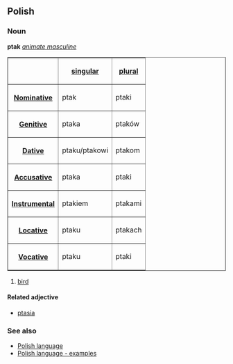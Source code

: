 ==Polish==
===Noun===
'''ptak''' ''[[Polish language - animate masculine noun declension|animate masculine]]''

<table border=1>
<tr><th><th>[[Polish language - singular number|singular]]<th>[[Polish language - plural number|plural]]</tr>
<tr><th>[[Polish language - nominative|Nominative]]<td>ptak<td>ptaki</tr>
<tr><th>[[Polish language - genitive|Genitive]]<td>ptaka<td>ptaków</tr>
<tr><th>[[Polish language - dative|Dative]]<td>ptaku/ptakowi<td>ptakom</tr>
<tr><th>[[Polish language - accusative|Accusative]]<td>ptaka<td>ptaki</tr>
<tr><th>[[Polish language - instrumental|Instrumental]]<td>ptakiem<td>ptakami</tr>
<tr><th>[[Polish language - locative|Locative]]<td>ptaku<td>ptakach</tr>
<tr><th>[[Polish language - vocative|Vocative]]<td>ptaku<td>ptaki</tr>
</table>

#[[bird]]

====Related adjective====
*[[Polish word - ptasia|ptasia]]

===See also===
*[[Polish language]]
*[[Polish language - examples]]